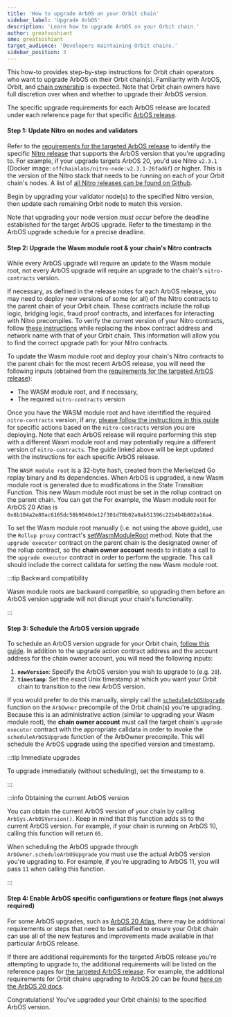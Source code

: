 ```yaml
---
title: 'How to upgrade ArbOS on your Orbit chain'
sidebar_label: 'Upgrade ArbOS'
description: 'Learn how to upgrade ArbOS on your Orbit chain.'
author: greatsoshiant
sme: greatsoshiant
target_audience: 'Developers maintaining Orbit chains.'
sidebar_position: 3
---
```


This how-to provides step-by-step instructions for Orbit chain operators who want to upgrade ArbOS on their Orbit chain(s). Familiarity with ArbOS, Orbit, and [chain ownership](../concepts/chain-ownership.mdx) is expected. Note that Orbit chain owners have full discretion over when and whether to upgrade their ArbOS version.

The specific upgrade requirements for each ArbOS release are located under each reference page for that specific [ArbOS release](/run-arbitrum-node/arbos-releases/01-overview#list-of-available-arbos-releases).


<PublicPreviewBannerPartial />

#### Step 1: Update Nitro on nodes and validators

Refer to the [requirements for the targeted ArbOS release](/run-arbitrum-node/arbos-releases/01-overview.mdx) to identify the specific [Nitro release](https://github.com/OffchainLabs/nitro/releases/) that supports the ArbOS version that you're upgrading to. For example, if your upgrade targets ArbOS 20, you'd use Nitro `v2.3.1` (Docker image: `offchainlabs/nitro-node:v2.3.1-26fad6f`) or higher. This is the version of the Nitro stack that needs to be running on each of your Orbit chain's nodes. A list of [all Nitro releases can be found on Github](https://github.com/OffchainLabs/nitro/releases).

Begin by upgrading your validator node(s) to the specified Nitro version, then update each remaining Orbit node to match this version.

Note that upgrading your node version _must occur_ before the deadline established for the target ArbOS upgrade. Refer to the timestamp in the ArbOS upgrade schedule for a precise deadline.

#### Step 2: Upgrade the Wasm module root & your chain's Nitro contracts

While every ArbOS upgrade will require an update to the Wasm module root, not every ArbOS upgrade will require an upgrade to the chain's `nitro-contracts` version.

If necessary, as defined in the release notes for each ArbOS release, you may need to deploy new versions of some (or all) of the Nitro contracts to the parent chain of your Orbit chain. These contracts include the rollup logic, bridging logic, fraud proof contracts, and interfaces for interacting with Nitro precompiles. To verify the current version of your Nitro contracts, follow [these instructions](https://github.com/OffchainLabs/orbit-actions/blob/main/README#check-version-and-upgrade-path) while replacing the inbox contract address and network name with that of your Orbit chain. This information will allow you to find the correct upgrade path for your Nitro contracts.

To update the Wasm module root and deploy your chain's Nitro contracts to the parent chain for the most recent ArbOS release, you will need the following inputs (obtained from the [requirements for the targeted ArbOS release](/run-arbitrum-node/arbos-releases/01-overview.mdx)):

- The WASM module root, and if necessary,
- The required `nitro-contracts` version

Once you have the WASM module root and have identified the required `nitro-contracts` version, if any, [please follow the instructions in this guide](https://github.com/OffchainLabs/orbit-actions?tab=readme-ov-file#nitro-contracts-upgrades) for specific actions based on the `nitro-contracts` version you are deploying. Note that each ArbOS release will require performing this step with a different Wasm module root and may potentially require a different version of `nitro-contracts`. The guide linked above will be kept updated with the instructions for each specific ArbOS release.

The `WASM module root` is a 32-byte hash, created from the Merkelized Go replay binary and its dependencies. When ArbOS is upgraded, a new Wasm module root is generated due to modifications in the State Transition Function. This new Wasm module root must be set in the rollup contract on the parent chain. You can get the For example, the Wasm module root for ArbOS 20 Atlas is `0x8b104a2e80ac6165dc58b9048de12f301d70b02a0ab51396c22b4b4b802a16a4`.

To set the Wasm module root manually (i.e. not using the above guide), use the `Rollup proxy` contract's [setWasmModuleRoot](https://github.com/OffchainLabs/nitro-contracts/blob/38a70a5e14f8b52478eb5db08e7551a82ced14fe/src/rollup/RollupAdminLogic.sol#L321) method. Note that the `upgrade executor` contract on the parent chain is the designated owner of the rollup contract, so the **chain owner account** needs to initiate a call to the `upgrade executor` contract in order to perform the upgrade. This call should include the correct calldata for setting the new Wasm module root.

:::tip Backward compatibility

Wasm module roots are backward compatible, so upgrading them before an ArbOS version upgrade will not disrupt your chain's functionality.

:::

#### Step 3: Schedule the ArbOS version upgrade

To schedule an ArbOS version upgrade for your Orbit chain, [follow this guide](https://github.com/OffchainLabs/orbit-actions/tree/main/scripts/foundry/arbos-upgrades/at-timestamp). In addition to the upgrade action contract address and the account address for the chain owner account, you will need the following inputs:

1. **`newVersion`**: Specify the ArbOS version you wish to upgrade to (e.g. `20`).
2. **`timestamp`**: Set the exact Unix timestamp at which you want your Orbit chain to transition to the new ArbOS version.

If you would prefer to do this manually, simply call the [`scheduleArbOSUpgrade`](https://github.com/OffchainLabs/nitro-contracts/blob/acb0ef919cce9f41da531f8dab1b0b31d9860dcb/src/precompiles/ArbOwner.sol#L61) function on the `ArbOwner` precompile of the Orbit chain(s) you're upgrading. Because this is an administrative action (similar to upgrading your Wasm module root), the **chain owner account** must call the target chain's `upgrade executor` contract with the appropriate calldata in order to invoke the `scheduleArbOSUpgrade` function of the ArbOwner precompile. This will schedule the ArbOS upgrade using the specified version and timestamp.

:::tip Immediate upgrades

To upgrade immediately (without scheduling), set the timestamp to `0`.

:::

:::info Obtaining the current ArbOS version

You can obtain the current ArbOS version of your chain by calling `ArbSys.ArbOSVersion()`. Keep in mind that this function adds `55` to the current ArbOS version. For example, if your chain is running on ArbOS 10, calling this function will return `65`.

When scheduling the ArbOS upgrade through `ArbOwner.scheduleArbOSUpgrade` you must use the actual ArbOS version you're upgrading to. For example, if you're upgrading to ArbOS 11, you will pass `11` when calling this function.

:::

#### Step 4: Enable ArbOS specific configurations or feature flags (not always required)

For some ArbOS upgrades, such as [ArbOS 20 Atlas](/run-arbitrum-node/arbos-releases/arbos20.mdx), there may be additional requirements or steps that need to be satisified to ensure your Orbit chain can use all of the new features and improvements made available in that particular ArbOS release.

If there are additional requirements for the targeted ArbOS release you're attempting to upgrade to, the additional requirements will be listed on the reference pages for [the targeted ArbOS release](/run-arbitrum-node/arbos-releases/01-overview#list-of-available-arbos-releases). For example, the additional requirements for Orbit chains upgrading to ArbOS 20 can be found [here on the ArbOS 20 docs](/run-arbitrum-node/arbos-releases/01-overview#additional-requirements-for-arbitrum-orbit-chain-operators).

Congratulations! You've upgraded your Orbit chain(s) to the specified ArbOS version.
